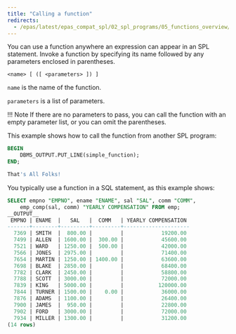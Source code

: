 ```yaml
---
title: "Calling a function"
redirects:
  - /epas/latest/epas_compat_spl/02_spl_programs/05_functions_overview/02_calling_a_function/ #generated for docs/epas/reorg-role-use-case-mode
---
```


<div id="calling_a_function" class="registered_link"></div>

You can use a function anywhere an expression can appear in an SPL statement. Invoke a function by specifying its name followed by any parameters enclosed in parentheses.

```text
<name> [ ([ <parameters> ]) ]
```

`name` is the name of the function. 

`parameters` is a list of parameters.

!!! Note
    If there are no parameters to pass, you can call the function with an empty parameter list, or you can omit the parentheses.

This example shows how to call the function from another SPL program:

```sql
BEGIN
    DBMS_OUTPUT.PUT_LINE(simple_function);
END;

That's All Folks!
```

You typically use a function in a SQL statement, as this example shows:

```sql
SELECT empno "EMPNO", ename "ENAME", sal "SAL", comm "COMM",
    emp_comp(sal, comm) "YEARLY COMPENSATION" FROM emp;
__OUTPUT__
 EMPNO | ENAME  |   SAL   |  COMM   | YEARLY COMPENSATION
-------+--------+---------+---------+---------------------
  7369 | SMITH  |  800.00 |         |            19200.00
  7499 | ALLEN  | 1600.00 |  300.00 |            45600.00
  7521 | WARD   | 1250.00 |  500.00 |            42000.00
  7566 | JONES  | 2975.00 |         |            71400.00
  7654 | MARTIN | 1250.00 | 1400.00 |            63600.00
  7698 | BLAKE  | 2850.00 |         |            68400.00
  7782 | CLARK  | 2450.00 |         |            58800.00
  7788 | SCOTT  | 3000.00 |         |            72000.00
  7839 | KING   | 5000.00 |         |           120000.00
  7844 | TURNER | 1500.00 |    0.00 |            36000.00
  7876 | ADAMS  | 1100.00 |         |            26400.00
  7900 | JAMES  |  950.00 |         |            22800.00
  7902 | FORD   | 3000.00 |         |            72000.00
  7934 | MILLER | 1300.00 |         |            31200.00
(14 rows)
```

